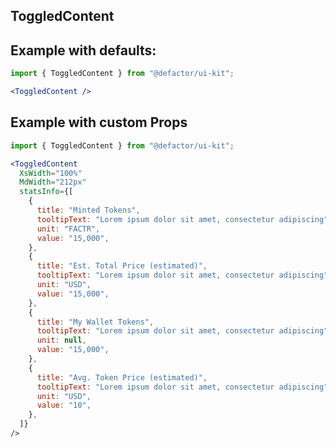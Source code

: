 
<Meta
  title="V2/ResponsiveToggle/ToggledContent/Documentation"
  component={ToggledContent}
/>

## ToggledContent

## Example with defaults:

```jsx
import { ToggledContent } from "@defactor/ui-kit";
```

```jsx
<ToggledContent />
```

## Example with custom Props

```jsx
import { ToggledContent } from "@defactor/ui-kit";
```

```jsx
<ToggledContent
  XsWidth="100%"
  MdWidth="212px"
  statsInfo={[
    {
      title: "Minted Tokens",
      tooltipText: "Lorem ipsum dolor sit amet, consectetur adipiscing",
      unit: "FACTR",
      value: "15,000",
    },
    {
      title: "Est. Total Price (estimated)",
      tooltipText: "Lorem ipsum dolor sit amet, consectetur adipiscing",
      unit: "USD",
      value: "15,000",
    },
    {
      title: "My Wallet Tokens",
      tooltipText: "Lorem ipsum dolor sit amet, consectetur adipiscing",
      unit: null,
      value: "15,000",
    },
    {
      title: "Avg. Token Price (estimated)",
      tooltipText: "Lorem ipsum dolor sit amet, consectetur adipiscing",
      unit: "USD",
      value: "10",
    },
  ]}
/>
```
